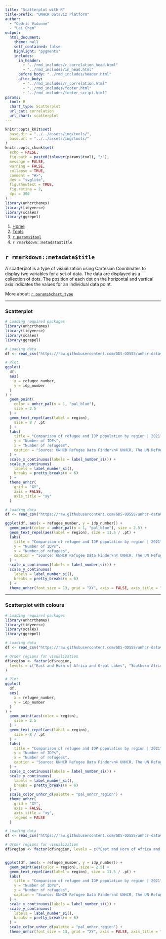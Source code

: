 ```yaml
---
title: "Scatterplot with R"
title-prefix: "UNHCR Dataviz Platform"
author:
  - "Cedric Vidonne"
  - "Lei Chen"
output:
  html_document:
    theme: null
    self_contained: false
    highlight: "pygments"
    includes:
      in_header:
        - "../rmd_includes/r_correlation_head.html"
        - "../rmd_includes/in_head.html"
      before_body: "../rmd_includes/header.html"
      after_body:
        - "../rmd_includes/r_correlation.html"
        - "../rmd_includes/footer.html"
        - "../rmd_includes/footer_script.html"
params:
  tool: R
  chart_type: Scatterplot
  url_cat: correlation
  url_chart: scatterplot
---
```


```r
knitr::opts_knit$set(
  base.dir = "../../assets/img/tools/",
  base.url = "../../assets/img/tools/"
)
knitr::opts_chunk$set(
  echo = FALSE,
  fig.path = paste0(tolower(params$tool), "/"),
  message = FALSE,
  warning = FALSE,
  collapse = TRUE,
  comment = "#>",
  dev = "svglite",
  fig.showtext = TRUE,
  fig.retina = 2,
  dpi = 300
)
library(unhcrthemes)
library(tidyverse)
library(scales)
library(ggrepel)
```

<main id="tools" class="container mt-5">

<!-- Breadcrumb is filled automatically with the text from Title and Tool parameter in YAML --> 
<nav aria-label="breadcrumb">
    <ol class="breadcrumb">
        <li class="breadcrumb-item"><a href="../../">Home</a></li>
        <li class="breadcrumb-item"><a href="../">Tools</a></li>
        <li class="breadcrumb-item"><a href="../`r tolower(params$tool)`/">`r params$tool`</a></li>
        <li class="breadcrumb-item active" aria-current="page">`r rmarkdown::metadata$title`</li>
    </ol>
</nav>


<!-- Intro header --> 
<div class="my-5 text-center">

## `r rmarkdown::metadata$title`

<div class="row justify-content-center">
<div class="col-lg-8">

<!-- Only text to change below, the rest comes from the YAML --> 
A scatterplot is a type of visualization using Cartesian Coordinates to display two variables for a set of data. The data are displayed as a collection of dots. The position of each dot on the horizontal and vertical axis indicates the values for an individual data point.

More about: <a href="../../chart_gallery/`r params$url_cat`.html#`r params$url_chart`">`r params$chart_type`</a>

</div>
</div>
</div>


----

<!-- Beginning of section, should be preceded by hr (----) --> 
<section class="my-5">

### Scatterplot

<div class="row">

<!-- First column for large screen --> 
<div class="col-lg-6">

```r
# Loading required packages
library(unhcrthemes)
library(tidyverse)
library(scales)
library(ggrepel)

# Loading data
df <- read_csv("https://raw.githubusercontent.com/GDS-ODSSS/unhcr-dataviz-platform/master/data/correlation/scatterplot.csv")

# Plot
ggplot(
  df,
  aes(
    x = refugee_number,
    y = idp_number
  )
) +
  geom_point(
    color = unhcr_pal(n = 1, "pal_blue"),
    size = 2.5
  ) +
  geom_text_repel(aes(label = region),
    size = 8 / .pt
  ) +
  labs(
    title = "Comparison of refugee and IDP population by region | 2021",
    y = "Number of IDPs",
    x = "Number of refugees",
    caption = "Source: UNHCR Refugee Data Finder\n© UNHCR, The UN Refugee Agency"
  ) +
  scale_x_continuous(labels = label_number_si()) +
  scale_y_continuous(
    labels = label_number_si(),
    breaks = pretty_breaks(n = 6)
  ) +
  theme_unhcr(
    grid = "XY",
    axis = FALSE,
    axis_title = "xy"
  )
```

</div>
<!-- End First column --->

<!-- Second column for large screen --> 
<div class="col-lg-6">


```r
# Loading data
df <- read_csv("https://raw.githubusercontent.com/GDS-ODSSS/unhcr-dataviz-platform/master/data/correlation/scatterplot.csv")

ggplot(df, aes(x = refugee_number, y = idp_number)) +
  geom_point(color = unhcr_pal(n = 1, "pal_blue"), size = 2.5) +
  geom_text_repel(aes(label = region), size = 11.5 / .pt) +
  labs(
    title = "Comparison of refugee and IDP population by region | 2021",
    y = "Number of IDPs",
    x = "Number of refugees",
    caption = "Source: UNHCR Refugee Data Finder\n© UNHCR, The UN Refugee Agency"
  ) +
  scale_x_continuous(labels = label_number_si()) +
  scale_y_continuous(
    labels = label_number_si(),
    breaks = pretty_breaks(n = 6)
  ) +
  theme_unhcr(font_size = 13, grid = "XY", axis = FALSE, axis_title = "xy")
```

</div>
<!-- End Second column --->

</div>
</section>
<!-- End of section --->

----

<!-- Beginning of section, should be preceded by hr (----) --> 
<section class="my-5">

### Scatterplot with colours

<div class="row">

<!-- First column for large screen --> 
<div class="col-lg-6">

```r
# Loading required packages
library(unhcrthemes)
library(tidyverse)
library(scales)
library(ggrepel)

# Loading data
df <- read_csv("https://raw.githubusercontent.com/GDS-ODSSS/unhcr-dataviz-platform/master/data/correlation/scatterplot.csv")

# Order regions for visualization
df$region <- factor(df$region,
  levels = c("East and Horn of Africa and Great Lakes", "Southern Africa", "West and Central Africa", "Americas", "Asia and the Pacific", "Europe", "Middle East and North Africa")
)

# Plot
ggplot(
  df,
  aes(
    x = refugee_number,
    y = idp_number
  )
) +
  geom_point(aes(color = region),
    size = 2.5
  ) +
  geom_text_repel(aes(label = region),
    size = 8 / .pt
  ) +
  labs(
    title = "Comparison of refugee and IDP population by region | 2021",
    y = "Number of IDPs",
    x = "Number of refugees",
    caption = "Source: UNHCR Refugee Data Finder\n© UNHCR, The UN Refugee Agency"
  ) +
  scale_x_continuous(labels = label_number_si()) +
  scale_y_continuous(
    labels = label_number_si(),
    breaks = pretty_breaks(n = 6)
  ) +
  scale_color_unhcr_d(palette = "pal_unhcr_region") +
  theme_unhcr(
    grid = "XY",
    axis = FALSE,
    axis_title = "xy",
    legend = FALSE
  )
```

</div>
<!-- End First column --->

<!-- Second column for large screen --> 
<div class="col-lg-6">


```r
# Loading data
df <- read_csv("https://raw.githubusercontent.com/GDS-ODSSS/unhcr-dataviz-platform/master/data/correlation/scatterplot.csv")

# Order regions for visualization
df$region <- factor(df$region, levels = c("East and Horn of Africa and Great Lakes", "Southern Africa", "West and Central Africa", "Americas", "Asia and the Pacific", "Europe", "Middle East and North Africa"))


ggplot(df, aes(x = refugee_number, y = idp_number)) +
  geom_point(aes(color = region), size = 2.5) +
  geom_text_repel(aes(label = region), size = 11.5 / .pt) +
  labs(
    title = "Comparison of refugee and IDP population by region | 2021",
    y = "Number of IDPs",
    x = "Number of refugees",
    caption = "Source: UNHCR Refugee Data Finder\n© UNHCR, The UN Refugee Agency"
  ) +
  scale_x_continuous(labels = label_number_si()) +
  scale_y_continuous(
    labels = label_number_si(),
    breaks = pretty_breaks(n = 6)
  ) +
  scale_color_unhcr_d(palette = "pal_unhcr_region") +
  theme_unhcr(font_size = 13, grid = "XY", axis = FALSE, axis_title = "xy", legend = FALSE)
```

</div>
<!-- End Second column --->

</div>
</section>
<!-- End of section --->


<!-- To add sections just copy the whole code between the above section tag --->

</main>
